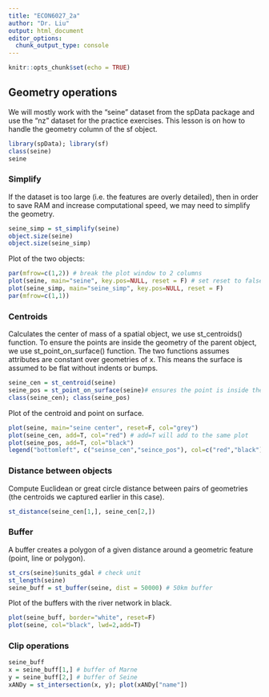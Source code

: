 ---
title: "ECON6027_2a"
author: "Dr. Liu"
output: html_document
editor_options: 
  chunk_output_type: console
---

```{r setup, include=FALSE}
knitr::opts_chunk$set(echo = TRUE)
```

## Geometry operations

We will mostly work with the "seine" dataset from the spData package and use the "nz" dataset for the practice exercises. This lesson is on how to handle the geometry column of the sf object.

```{r}
library(spData); library(sf)
class(seine)
seine
```

### Simplify

If the dataset is too large (i.e. the features are overly detailed), then in order to save RAM and increase computational speed, we may need to simplify the geometry.

```{r}
seine_simp = st_simplify(seine) 
object.size(seine)
object.size(seine_simp)
```

Plot of the two objects:

```{r}
par(mfrow=c(1,2)) # break the plot window to 2 columns
plot(seine, main="seine", key.pos=NULL, reset = F) # set reset to false to get two plots in the same plot window
plot(seine_simp, main="seine_simp", key.pos=NULL, reset = F)
par(mfrow=c(1,1))
```

### Centroids

Calculates the center of mass of a spatial object, we use st_centroids() function. To ensure the points are inside the geometry of the parent object, we use st_point_on_surface() function. The two functions assumes attributes are constant over geometries of x. This means the surface is assumed to be flat without indents or bumps.

```{r}
seine_cen = st_centroid(seine)
seine_pos = st_point_on_surface(seine)# ensures the point is inside the object
class(seine_cen); class(seine_pos)
```

Plot of the centroid and point on surface.

```{r}
plot(seine, main="seine center", reset=F, col="grey")
plot(seine_cen, add=T, col="red") # add=T will add to the same plot
plot(seine_pos, add=T, col="black")
legend("bottomleft", c("seinse_cen","seince_pos"), col=c("red","black"), pch=c(1,1))
```

### Distance between objects

Compute Euclidean or great circle distance between pairs of geometries (the centroids we captured earlier in this case).

```{r}
st_distance(seine_cen[1,], seine_cen[2,])
```

### Buffer

A buffer creates a polygon of a given distance around a geometric feature (point, line or polygon). 

```{r}
st_crs(seine)$units_gdal # check unit
st_length(seine)
seine_buff = st_buffer(seine, dist = 50000) # 50km buffer
```

Plot of the buffers with the river network in black.

```{r}
plot(seine_buff, border="white", reset=F)
plot(seine, col="black", lwd=2,add=T)
```

### Clip operations

```{r}
seine_buff
x = seine_buff[1,] # buffer of Marne
y = seine_buff[2,] # buffer of Seine
xANDy = st_intersection(x, y); plot(xANDy["name"])
```


